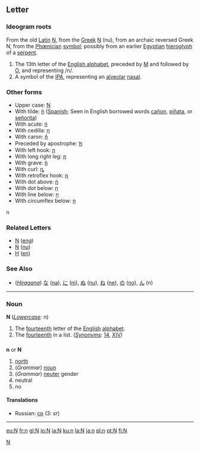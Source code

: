 ==Letter==
===Ideogram roots===
From the old [[Latin]] [[N]], from the [[Greek]] [[Ν]] (nu), from an archaic reversed Greek N, from the [[Phœnician]] [[symbol]]; possibly from an earlier [[Egyptian]] [[hieroglyph]] of a [[serpent]].

# The 13th letter of the [[Wiktionary:About Roman script|English alphabet]], preceded by [[M]] and followed by [[O]], and representing /n/.
# A symbol of the [[IPA]], representing an [[alveolar]] [[nasal]].

===Other forms===
*Upper case: [[N]]
*With tilde: [[ñ]] ([[Spanish]]; Seen in English borrowed words [[cañon]], [[piñata]], or [[señorita]])
*With acute: [[ń]]
*With cedilla: [[ņ]]
*With caron: [[ň]]
*Preceded by apostrophe: [[ŉ]]
*With left hook: [[ɲ]]
*With long right leg: [[ƞ]]
*With grave: [[ǹ]]
*With curl: [[ȵ]]
*With retroflex hook: [[ɳ]]
*With dot above: [[ṅ]]
*With dot below: [[ṇ]]
*With line below: [[ṉ]]
*With circumflex below: [[ṋ]]

n

===Related Letters===
*[[Ŋ]] ([[eng]])
*[[Ν]] ([[nu]])
*[[Н]] ([[en]])
===See Also===
*(''[[Hiragana]]'') [[な]] ([[na]]), [[に]] ([[ni]]), [[ぬ]] ([[nu]]), [[ね]] ([[ne]]), [[の]] ([[no]]), [[ん]] (n)

----



===Noun===
'''N''' (''[[Lowercase]]:'' n)
#The [[fourteenth]] letter of the [[English]] [[alphabet]].
#The [[fourteenth]] in a list. (''[[Synonyms]]'': [[14]], [[XIV]])


==={{abbreviation}}===
'''n''' or '''N'''

#[[north]]
#(''Grammar'') [[noun]]
#(''Grammar'') [[neuter]] gender
#neutral
#no


====Translations====
*Russian: [[ср]] (3: sr)

----

[[Category:Latin letters|N]]

[[eu:N]]
[[fr:n]]
[[gl:N]]
[[io:N]]
[[ia:N]]
[[ku:n]]
[[la:N]]
[[ja:n]]
[[pl:n]]
[[pt:N]]
[[fi:N]]
